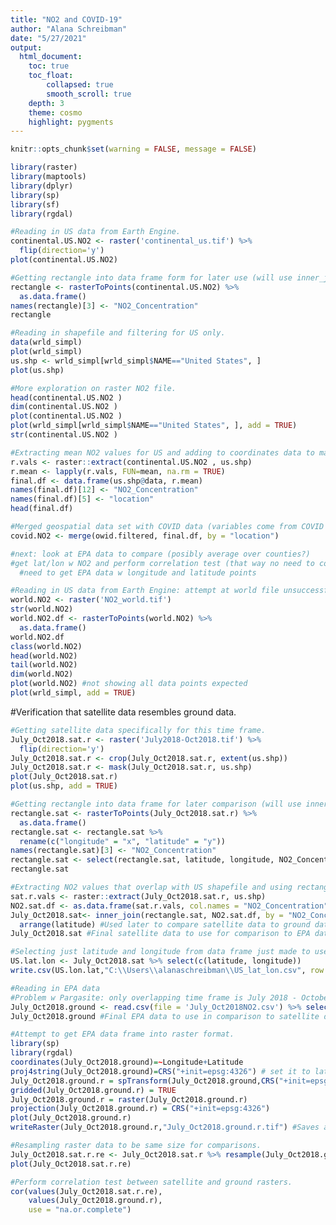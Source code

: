 ```yaml
---
title: "NO2 and COVID-19"
author: "Alana Schreibman"
date: "5/27/2021"
output: 
  html_document:
    toc: true
    toc_float: 
        collapsed: true
        smooth_scroll: true
    depth: 3 
    theme: cosmo
    highlight: pygments
---
```


```r
knitr::opts_chunk$set(warning = FALSE, message = FALSE)
```

```r
library(raster)
library(maptools)
library(dplyr)
library(sp)
library(sf)
library(rgdal)
```

```r
#Reading in US data from Earth Engine. 
continental.US.NO2 <- raster('continental_us.tif') %>%
  flip(direction='y')
plot(continental.US.NO2)

#Getting rectangle into data frame form for later use (will use inner_join to match coordinates from rectangle with NO2 concentrations from below).
rectangle <- rasterToPoints(continental.US.NO2) %>%
  as.data.frame() 
names(rectangle)[3] <- "NO2_Concentration"
rectangle

#Reading in shapefile and filtering for US only.
data(wrld_simpl)
plot(wrld_simpl) 
us.shp <- wrld_simpl[wrld_simpl$NAME=="United States", ]
plot(us.shp)

#More exploration on raster NO2 file. 
head(continental.US.NO2 )
dim(continental.US.NO2 )
plot(continental.US.NO2 )
plot(wrld_simpl[wrld_simpl$NAME=="United States", ], add = TRUE)
str(continental.US.NO2 )

#Extracting mean NO2 values for US and adding to coordinates data to make final data frame.
r.vals <- raster::extract(continental.US.NO2 , us.shp)
r.mean <- lapply(r.vals, FUN=mean, na.rm = TRUE)
final.df <- data.frame(us.shp@data, r.mean) 
names(final.df)[12] <- "NO2_Concentration"
names(final.df)[5] <- "location"
head(final.df)

#Merged geospatial data set with COVID data (variables come from COVID exploratory analysis RMD file). 
covid.NO2 <- merge(owid.filtered, final.df, by = "location")

#next: look at EPA data to compare (posibly average over counties?)
#get lat/lon w NO2 and perform correlation test (that way no need to convert)
  #need to get EPA data w longitude and latitude points

```

```r
#Reading in US data from Earth Engine: attempt at world file unsuccessful. 
world.NO2 <- raster('NO2_world.tif')
str(world.NO2)
world.NO2.df <- rasterToPoints(world.NO2) %>%
  as.data.frame()
world.NO2.df
class(world.NO2)
head(world.NO2)
tail(world.NO2)
dim(world.NO2)
plot(world.NO2) #not showing all data points expected
plot(wrld_simpl, add = TRUE)
```

#Verification that satellite data resembles ground data. 
```r
#Getting satellite data specifically for this time frame. 
July_Oct2018.sat.r <- raster('July2018-Oct2018.tif') %>%
  flip(direction='y')
July_Oct2018.sat.r <- crop(July_Oct2018.sat.r, extent(us.shp))
July_Oct2018.sat.r <- mask(July_Oct2018.sat.r, us.shp)
plot(July_Oct2018.sat.r)
plot(us.shp, add = TRUE)

#Getting rectangle into data frame for later comparison (will use inner_join to match coordinates from rectangle with NO2 concentrations from below). 
rectangle.sat <- rasterToPoints(July_Oct2018.sat.r) %>%
  as.data.frame()  
rectangle.sat <- rectangle.sat %>% 
  rename(c("longitude" = "x", "latitude" = "y")) 
names(rectangle.sat)[3] <- "NO2_Concentration"
rectangle.sat <- select(rectangle.sat, latitude, longitude, NO2_Concentration)
rectangle.sat

#Extracting NO2 values that overlap with US shapefile and using rectangle.sat to keep only the overlap.  
sat.r.vals <- raster::extract(July_Oct2018.sat.r, us.shp)
NO2.sat.df <- as.data.frame(sat.r.vals, col.names = "NO2_Concentration")
July_Oct2018.sat<- inner_join(rectangle.sat, NO2.sat.df, by = "NO2_Concentration") %>%
  arrange(latitude) #Used later to compare satellite data to ground data. 
July_Oct2018.sat #Final satellite data to use for comparison to EPA data. 

#Selecting just latitude and longitude from data frame just made to use with Pargasite retrieval. 
US.lat.lon <- July_Oct2018.sat %>% select(c(latitude, longitude))
write.csv(US.lon.lat,"C:\\Users\\alanaschreibman\\US_lat_lon.csv", row.names = FALSE) #Used to gather EPA data from Pargasite. 

#Reading in EPA data
#Problem w Pargasite: only overlapping time frame is July 2018 - October 2018 (Pargasite stops working in November 2018)
July_Oct2018.ground <- read.csv(file = 'July_Oct2018NO2.csv') %>% select(c("Latitude", "Longitude", "no2_estimate"))
July_Oct2018.ground #Final EPA data to use in comparison to satellite data. 

#Attempt to get EPA data frame into raster format.
library(sp)
library(rgdal)
coordinates(July_Oct2018.ground)=~Longitude+Latitude
proj4string(July_Oct2018.ground)=CRS("+init=epsg:4326") # set it to lat-long
July_Oct2018.ground.r = spTransform(July_Oct2018.ground,CRS("+init=epsg:4326"))
gridded(July_Oct2018.ground.r) = TRUE
July_Oct2018.ground.r = raster(July_Oct2018.ground.r)
projection(July_Oct2018.ground.r) = CRS("+init=epsg:4326")
plot(July_Oct2018.ground.r)
writeRaster(July_Oct2018.ground.r,"July_Oct2018.ground.r.tif") #Saves as geoTIFF file. 

#Resampling raster data to be same size for comparisons. 
July_Oct2018.sat.r.re <- July_Oct2018.sat.r %>% resample(July_Oct2018.ground.r)
plot(July_Oct2018.sat.r.re)

#Perform correlation test between satellite and ground rasters. 
cor(values(July_Oct2018.sat.r.re),
    values(July_Oct2018.ground.r),
    use = "na.or.complete")
```


